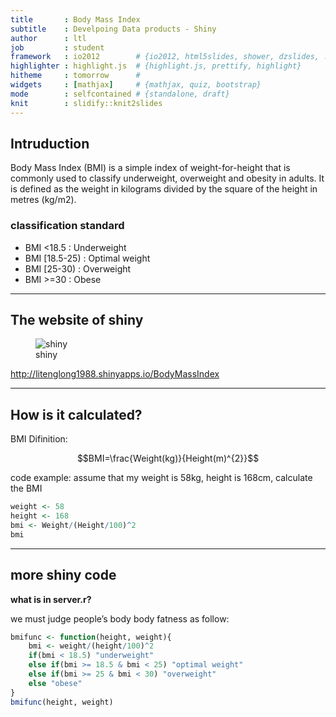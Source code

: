 ```yaml
---
title       : Body Mass Index
subtitle    : Develpoing Data products - Shiny
author      : ltl
job         : student
framework   : io2012        # {io2012, html5slides, shower, dzslides, ...}
highlighter : highlight.js  # {highlight.js, prettify, highlight}
hitheme     : tomorrow      # 
widgets     : [mathjax]     # {mathjax, quiz, bootstrap}
mode        : selfcontained # {standalone, draft}
knit        : slidify::knit2slides
---
```


## Intruduction

Body Mass Index (BMI) is a simple index of weight-for-height that is commonly used to classify underweight, overweight and obesity in adults. It is defined as the weight in kilograms divided by the square of the height in metres (kg/m2).

### classification standard

- BMI <18.5 : Underweight
- BMI [18.5-25) : Optimal weight
- BMI [25-30) : Overweight
- BMI >=30 : Obese

---

## The website of shiny

![shiny](D:/study/coursera/9_Developing Data Products/project/shiny.png)


[http://litenglong1988.shinyapps.io/BodyMassIndex](https://litenglong1988.shinyapps.io/BodyMassIndex)

---

## How is it calculated?

BMI Difinition:

$$BMI=\frac{Weight(kg)}{Height(m)^{2}}$$

code example:
assume that my weight is 58kg, height is 168cm, calculate the BMI

```r
weight <- 58
height <- 168
bmi <- Weight/(Height/100)^2
bmi
```

---

## more shiny code

**what is in server.r?**

we must judge people's body body fatness as follow:

```r
bmifunc <- function(height, weight){
    bmi <- weight/(height/100)^2
    if(bmi < 18.5) "underweight"
    else if(bmi >= 18.5 & bmi < 25) "optimal weight"
    else if(bmi >= 25 & bmi < 30) "overweight"
    else "obese"
}
bmifunc(height, weight)
```

